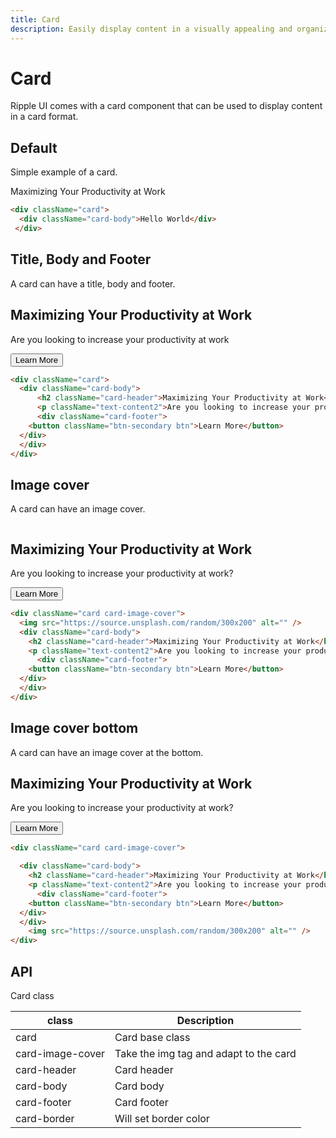 ```yaml
---
title: Card
description: Easily display content in a visually appealing and organized manner using the card component.
---
```


# Card

Ripple UI comes with a card component that can be used to display content in a card format.

## Default

Simple example of a card.

<div className="card">
  <div className="card-body">Maximizing Your Productivity at Work</div>
 </div>

```html
<div className="card">
  <div className="card-body">Hello World</div>
 </div>
```

## Title, Body and Footer

A card can have a title, body and footer.

<div className="card">
  <div className="card-body">
      <h2 className="card-header">Maximizing Your Productivity at Work</h2>
    <p className="text-content2">Are you looking to increase your productivity at work         </p>
      <div className="card-footer">
    <button className="btn-secondary btn">Learn More</button>
  </div>
  </div>
</div>

```html
<div className="card">
  <div className="card-body">
      <h2 className="card-header">Maximizing Your Productivity at Work</h2>
      <p className="text-content2">Are you looking to increase your productivity at work?       </p>
      <div className="card-footer">
    <button className="btn-secondary btn">Learn More</button>
  </div>
  </div>
</div>
```

## Image cover

A card can have an image cover.

<div className="card card-image-cover">
  <img src="https://source.unsplash.com/random/300x200" alt="" />
  <div className="card-body">
    <h2 className="card-header">Maximizing Your Productivity at Work</h2>
    <p className="text-content2">Are you looking to increase your productivity at work?       </p>
      <div className="card-footer">
    <button className="btn-secondary btn">Learn More</button>
  </div>
  </div>
</div>

```html
<div className="card card-image-cover">
  <img src="https://source.unsplash.com/random/300x200" alt="" />
  <div className="card-body">
    <h2 className="card-header">Maximizing Your Productivity at Work</h2>
    <p className="text-content2">Are you looking to increase your productivity at work?       </p>
      <div className="card-footer">
    <button className="btn-secondary btn">Learn More</button>
  </div>
  </div>
</div>
```

## Image cover bottom

A card can have an image cover at the bottom.

<div className="card card-image-cover">

  <div className="card-body">
    <h2 className="card-header">Maximizing Your Productivity at Work</h2>
    <p className="text-content2">Are you looking to increase your productivity at work?       </p>
      <div className="card-footer">
    <button className="btn-secondary btn">Learn More</button>
  </div>
  </div>
    <img src="https://source.unsplash.com/random/300x200" alt="" />
</div>

```html
<div className="card card-image-cover">

  <div className="card-body">
    <h2 className="card-header">Maximizing Your Productivity at Work</h2>
    <p className="text-content2">Are you looking to increase your productivity at work?       </p>
      <div className="card-footer">
    <button className="btn-secondary btn">Learn More</button>
  </div>
  </div>
    <img src="https://source.unsplash.com/random/300x200" alt="" />
</div>
```

## API
<Attributes>
<Attributes.Title>Card class</Attributes.Title>

| class            | Description                            |
| ---------------- | -------------------------------------- |
| card             | Card base class                        |
| card-image-cover | Take the img tag and adapt to the card |
| card-header      | Card header                            |
| card-body        | Card body                              |
| card-footer      | Card footer                            |
| card-border      | Will set border color                  |

</Attributes>

<LinkRedirect
  contentLeft="Button Group"
  hrefLeft="/docs/components/button-group"
  contentRight="Checkbox"
  hrefRight="/docs/components/checkbox"
/>
